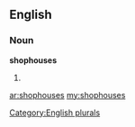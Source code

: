 ==English==

===Noun===
'''shophouses'''

# {{plural of|[[shophouse]]}}

[[Category:English plurals]]

[[ar:shophouses]]
[[my:shophouses]]